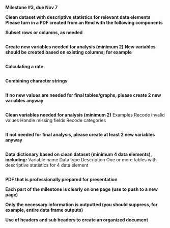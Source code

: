 **Milestone #3, due Nov 7**

**Clean dataset with descriptive statistics for relevant data elements**
**Please turn in a PDF created from an Rmd with the following components**

**Subset rows or columns, as needed**
```r

```

**Create new variables needed for analysis (minimum 2)**
**New variables should be created based on existing columns; for example**
```r

```

**Calculating a rate**
```r

```

**Combining character strings**
```r

```

**If no new values are needed for final tables/graphs, please create 2 new variables anyway**
```r

```

**Clean variables needed for analysis (minimum 2)**
Examples
Recode invalid values
Handle missing fields
Recode categories
```r

```

**If not needed for final analysis, please create at least 2 new variables anyway**
```r

```

**Data dictionary based on clean dataset (minimum 4 data elements), including:**
Variable name
Data type
Description
One or more tables with descriptive statistics for 4 data element
```r

```

**PDF that is professionally prepared for presentation**

**Each part of the milestone is clearly on one page (use \newpage to push to a new page)**

**Only the necessary information is outputted (you should suppress, for example, entire data frame outputs)**

**Use of headers and sub headers to create an organized document**